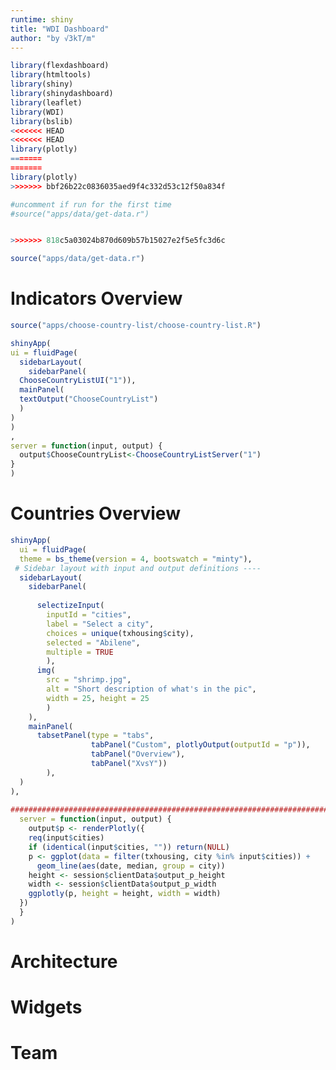 ```yaml
---
runtime: shiny
title: "WDI Dashboard"
author: "by √3kT/m"
---
```


```r
library(flexdashboard)
library(htmltools)
library(shiny)
library(shinydashboard)
library(leaflet)
library(WDI)
library(bslib)
<<<<<<< HEAD
<<<<<<< HEAD
library(plotly)
=======
=======
library(plotly)
>>>>>>> bbf26b22c0836035aed9f4c332d53c12f50a834f

#uncomment if run for the first time 
#source("apps/data/get-data.r")


>>>>>>> 818c5a03024b870d609b57b15027e2f5e5fc3d6c
```

```r
source("apps/data/get-data.r")
```

Indicators Overview 
===================================== 
```r
source("apps/choose-country-list/choose-country-list.R")

shinyApp(
ui = fluidPage(
  sidebarLayout(
    sidebarPanel(
  ChooseCountryListUI("1")),
  mainPanel(
  textOutput("ChooseCountryList")
  )
)
)
,
server = function(input, output) {
  output$ChooseCountryList<-ChooseCountryListServer("1")
}
)
```

   
Countries Overview 
=====================================  

```r
shinyApp(
  ui = fluidPage(
  theme = bs_theme(version = 4, bootswatch = "minty"),
 # Sidebar layout with input and output definitions ----
  sidebarLayout(
    sidebarPanel(
    
      selectizeInput(
        inputId = "cities", 
        label = "Select a city", 
        choices = unique(txhousing$city), 
        selected = "Abilene",
        multiple = TRUE
        ),
      img(
        src = "shrimp.jpg",
        alt = "Short description of what's in the pic",
        width = 25, height = 25
        )
    ),
    mainPanel(
      tabsetPanel(type = "tabs",
                  tabPanel("Custom", plotlyOutput(outputId = "p")),
                  tabPanel("Overview"),
                  tabPanel("XvsY"))
        ),
  )
),
  
##########################################################################
  server = function(input, output) {
    output$p <- renderPlotly({
    req(input$cities)
    if (identical(input$cities, "")) return(NULL)
    p <- ggplot(data = filter(txhousing, city %in% input$cities)) + 
      geom_line(aes(date, median, group = city))
    height <- session$clientData$output_p_height
    width <- session$clientData$output_p_width
    ggplotly(p, height = height, width = width)
  })
  }
)
```

Architecture {data-navmenu="Making"}
=====================================  


Widgets {data-navmenu="Making"}
=====================================  


Team
=====================================     
